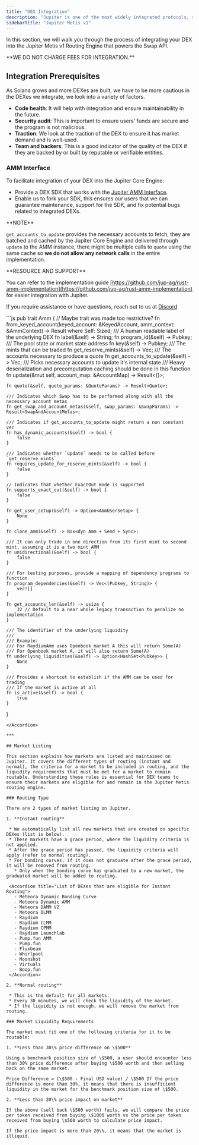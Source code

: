 ```yaml
---
title: "DEX Integration"
description: "Jupiter is one of the most widely integrated protocols, so a lot of work is involved in minimizing issues on new integrations and making each integration valuable to our users and partners. Our top priority is ensuring security and providing the best prices and the best token selection for our users, so we will focus on DEXes that will bring the most benefits to them."
sidebarTitle: "Jupiter Metis v1"
---
```


In this section, we will walk you through the process of integrating your DEX into the Jupiter Metis v1 Routing Engine that powers the Swap API.

<Warning >
**WE DO NOT CHARGE FEES FOR INTEGRATION.**
</Warning>

## Integration Prerequisites

As Solana grows and more DEXes are built, we have to be more cautious in the DEXes we integrate, we look into a variety of factors.

* **Code health**: It will help with integration and ensure maintainability in the future.
* **Security audit**: This is important to ensure users' funds are secure and the program is not malicious.
* **Traction**: We look at the traction of the DEX to ensure it has market demand and is well-used.
* **Team and backers**: This is a good indicator of the quality of the DEX if they are backed by or built by reputable or verifiable entities.

### AMM Interface

To facilitate integration of your DEX into the Jupiter Core Engine:

* Provide a DEX SDK that works with the [Jupiter AMM Interface](https://docs.rs/crate/jupiter-amm-interface).
* Enable us to fork your SDK, this ensures our users that we can guarantee maintenance, support for the SDK, and fix potential bugs related to integrated DEXs.

<Info>
**NOTE**

  `get_accounts_to_update` provides the necessary accounts to fetch, they are batched and cached by the Jupiter Core Engine and delivered through `update` to the AMM instance, there might be multiple calls to `quote` using the same cache so **we do not allow any network calls** in the entire implementation.
</Info>

<Note>
**RESOURCE AND SUPPORT**

  You can refer to the implementation guide [https://github.com/jup-ag/rust-amm-implementation](https://github.com/jup-ag/rust-amm-implementation) for easier integration with Jupiter.

  If you require assistance or have questions, reach out to us at [Discord](https://discord.gg/jup)
</Note>

<Accordion title="AMM Interface Code Example">
  ```js
  pub trait Amm {
    // Maybe trait was made too restrictive?
    fn from_keyed_account(keyed_account: &KeyedAccount, amm_context: &AmmContext) -> Result<Self>
    where
        Self: Sized;
    /// A human readable label of the underlying DEX
    fn label(&self) -> String;
    fn program_id(&self) -> Pubkey;
    /// The pool state or market state address
    fn key(&self) -> Pubkey;
    /// The mints that can be traded
    fn get_reserve_mints(&self) -> Vec<Pubkey>;
    /// The accounts necessary to produce a quote
    fn get_accounts_to_update(&self) -> Vec<Pubkey>;
    /// Picks necessary accounts to update it's internal state
    /// Heavy deserialization and precomputation caching should be done in this function
    fn update(&mut self, account_map: &AccountMap) -> Result<()>;

    fn quote(&self, quote_params: &QuoteParams) -> Result<Quote>;

    /// Indicates which Swap has to be performed along with all the necessary account metas
    fn get_swap_and_account_metas(&self, swap_params: &SwapParams) -> Result<SwapAndAccountMetas>;

    /// Indicates if get_accounts_to_update might return a non constant vec
    fn has_dynamic_accounts(&self) -> bool {
        false
    }

    /// Indicates whether `update` needs to be called before `get_reserve_mints`
    fn requires_update_for_reserve_mints(&self) -> bool {
        false
    }

    // Indicates that whether ExactOut mode is supported
    fn supports_exact_out(&self) -> bool {
        false
    }

    fn get_user_setup(&self) -> Option<AmmUserSetup> {
        None
    }

    fn clone_amm(&self) -> Box<dyn Amm + Send + Sync>;

    /// It can only trade in one direction from its first mint to second mint, assuming it is a two mint AMM
    fn unidirectional(&self) -> bool {
        false
    }

    /// For testing purposes, provide a mapping of dependency programs to function
    fn program_dependencies(&self) -> Vec<(Pubkey, String)> {
        vec![]
    }

    fn get_accounts_len(&self) -> usize {
        32 // Default to a near whole legacy transaction to penalize no implementation
    }

    /// The identifier of the underlying liquidity
    ///
    /// Example:
    /// For RaydiumAmm uses Openbook market A this will return Some(A)
    /// For Openbook market A, it will also return Some(A)
    fn underlying_liquidities(&self) -> Option<HashSet<Pubkey>> {
        None
    }

    /// Provides a shortcut to establish if the AMM can be used for trading
    /// If the market is active at all
    fn is_active(&self) -> bool {
        true
    }
}
  ```
</Accordion>

***

## Market Listing

This section explains how markets are listed and maintained on Jupiter. It covers the different types of routing (instant and normal), the criteria for a market to be included in routing, and the liquidity requirements that must be met for a market to remain routable. Understanding these rules is essential for DEX teams to ensure their markets are eligible for and remain in the Jupiter Metis routing engine.

### Routing Type

There are 2 types of market listing on Jupiter.

1. **Instant routing**

   * We automatically list all new markets that are created on specific DEXes (list is below).
   * These markets have a grace period, where the liquidity criteria is not applied.
   * After the grace period has passed, the liquidity criteria will apply (refer to normal routing).
   * For bonding curves, if it does not graduate after the grace period, it will be removed from routing.
     * Only when the bonding curve has graduated to a new market, the graduated market will be added to routing.

   <Accordion title="List of DEXes that are eligible for Instant Routing">
     - Meteora Dynamic Bonding Curve
     - Meteora Dynamic AMM
     - Meteora DAMM V2
     - Meteora DLMM
     - Raydium
     - Raydium CLMM
     - Raydium CPMM
     - Raydium Launchlab
     - Pump.fun AMM
     - Pump.fun
     - Fluxbeam
     - Whirlpool
     - Moonshot
     - Virtuals
     - Boop.fun
   </Accordion>

2. **Normal routing**

   * This is the default for all markets.
   * Every 30 minutes, we will check the liquidity of the market.
   * If the liquidity is not enough, we will remove the market from routing.

### Market Liquidity Requirements

The market must fit one of the following criteria for it to be routable:

1. **Less than 30\% price difference on \$500**

Using a benchmark position size of \$500, a user should encounter less than 30% price difference after buying \$500 worth and then selling back on the same market.

Price Difference = (\$500 - Final USD value) / \$500 If the price difference is more than 30%, it means that there is insufficient liquidity in the market for the benchmark position size of \$500.

2. **Less than 20\% price impact on market**

If the above (sell back \$500 worth) fails, we will compare the price per token received from buying \$1000 worth vs the price per token received from buying \$500 worth to calculate price impact.

If the price impact is more than 20\%, it means that the market is illiquid.

